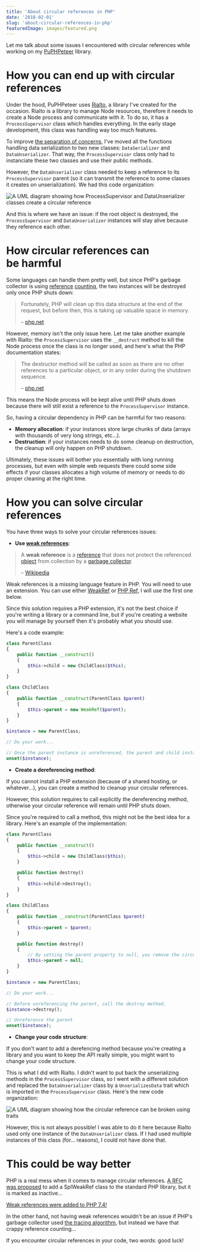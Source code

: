 ```yaml
---
title: 'About circular references in PHP'
date: '2018-02-01'
slug: 'about-circular-references-in-php'
featuredImage: images/featured.png
---
```


Let me talk about some issues I encountered with circular references while working on my [PuPHPeteer](https://github.com/nesk/puphpeteer) library.

# How you can end up with circular references

Under the hood, PuPHPeteer uses [Rialto](https://github.com/nesk/rialto), a library I've created for the occasion. Rialto is a library to manage Node resources, therefore it needs to create a Node process and communicate with it. To do so, it has a `ProcessSupervisor` class which handles everything. In the early stage development, this class was handling way too much features.

To improve [the separation of concerns](https://en.wikipedia.org/wiki/Separation_of_concerns), I've moved all the functions handling data serialization to two new classes: `DataSerializer` and `DataUnserializer`. That way, the `ProcessSupervisor` class only had to instanciate these two classes and use their public methods.

However, the `DataUnserializer` class needed to keep a reference to its `ProcessSupervisor` parent (so it can transmit the reference to some classes it creates on unserialization). We had this code organization:

![A UML diagram showing how ProcessSupervisor and DataUnserializer classes create a circular reference](images/uml-1.png)

And this is where we have an issue: if the root object is destroyed, the `ProcessSupervisor` and `DataUnserializer` instances will stay alive because they reference each other.

# How circular references can be harmful

Some languages can handle them pretty well, but since PHP's garbage collector is using [reference](https://www.php.net/manual/en/features.gc.refcounting-basics.php) [counting](<https://en.wikipedia.org/wiki/Garbage_collection_(computer_science)#Reference_counting>), the two instances will be destroyed only once PHP shuts down:

> Fortunately, PHP will clean up this data structure at the end of the request, but before then, this is taking up valuable space in memory.
>
> – [php.net](https://www.php.net/manual/en/features.gc.refcounting-basics.php#features.gc.cleanup-problems)

However, memory isn't the only issue here. Let me take another example with Rialto: the `ProcessSupervisor` uses the `__destruct` method to kill the Node process once the class is no longer used, and here's what the PHP documentation states:

> The destructor method will be called as soon as there are no other references to a particular object, or in any order during the shutdown sequence.
>
> – [php.net](https://www.php.net/manual/en/language.oop5.decon.php#language.oop5.decon.destructor)

This means the Node process will be kept alive until PHP shuts down because there will still exist a reference to the `ProcessSupervisor` instance.

So, having a circular dependency in PHP can be harmful for two reasons:

-   **Memory allocation**: if your instances store large chunks of data (arrays with thousands of very long strings, etc…).
-   **Destruction**: if your instances needs to do some cleanup on destruction, the cleanup will only happen on PHP shutdown.

Ultimately, these issues will bother you essentially with long running processes, but even with simple web requests there could some side effects if your classes allocates a high volume of memory or needs to do proper cleaning at the right time.

# How you can solve circular references

You have three ways to solve your circular references issues:

-   **Use [weak references](https://en.wikipedia.org/wiki/Weak_reference)**:

> A **weak reference** is a [reference](<https://en.wikipedia.org/wiki/Reference_(computer_science)>) that does not protect the referenced [object](<https://en.wikipedia.org/wiki/Object_(computer_science)>) from collection by a [garbage collector](<https://en.wikipedia.org/wiki/Garbage_collection_(computer_science)>).
>
> – [Wikipedia](https://en.wikipedia.org/wiki/Weak_reference)

Weak references is a missing language feature in PHP. You will need to use an extension. You can use either [WeakRef](https://github.com/colder/php-weakref) or [PHP Ref](https://github.com/pinepain/php-ref), I will use the first one below.

Since this solution requires a PHP extension, it's not the best choice if you're writing a library or a command line, but if you're creating a website you will manage by yourself then it's probably what you should use.

Here's a code example:

```php
class ParentClass
{
    public function __construct()
    {
        $this->child = new ChildClass($this);
    }
}

class ChildClass
{
    public function __construct(ParentClass $parent)
    {
        $this->parent = new WeakRef($parent);
    }
}

$instance = new ParentClass;

// Do your work...

// Once the parent instance is unreferenced, the parent and child instances will be destroyed.
unset($instance);
```

-   **Create a dereferencing method**:

If you cannot install a PHP extension (because of a shared hosting, or whatever…), you can create a method to cleanup your circular references.

However, this solution requires to call explicitly the dereferencing method, otherwise your circular reference will remain until PHP shuts down.

Since you're required to call a method, this might not be the best idea for a library. Here's an example of the implementation:

```php
class ParentClass
{
    public function __construct()
    {
        $this->child = new ChildClass($this);
    }

    public function destroy()
    {
        $this->child->destroy();
    }
}

class ChildClass
{
    public function __construct(ParentClass $parent)
    {
        $this->parent = $parent;
    }

    public function destroy()
    {
        // By setting the parent property to null, you remove the circular reference.
        $this->parent = null;
    }
}

$instance = new ParentClass;

// Do your work...

// Before unreferencing the parent, call the destroy method.
$instance->destroy();

// Unreference the parent
unset($instance);
```

-   **Change your code structure**:

If you don't want to add a derefencing method because you're creating a library and you want to keep the API really simple, you might want to change your code structure.

This is what I did with Rialto. I didn't want to put back the unserializing methods in the `ProcessSupervisor` class, so I went with a different solution and replaced the `DataUnserializer` class by a `UnserializesData` trait which is imported in the `ProcessSupervisor` class. Here's the new code organization:

![A UML diagram showing how the circular reference can be broken using traits](images/uml-2.png)

However, this is not always possible! I was able to do it here because Rialto used only one instance of the `DataUnserializer` class. If I had used multiple instances of this class (for… reasons), I could not have done that.

# This could be way better

PHP is a real mess when it comes to manage circular references. [A RFC was proposed](https://wiki.php.net/rfc/weakreferences) to add a SplWeakRef class to the standard PHP library, but it is marked as inactive…

<Note>

[Weak references were added to PHP 7.4!](https://www.php.net/releases/7_4_0.php)

</Note>

In the other hand, not having weak references wouldn't be an issue if PHP's garbage collector used [the tracing algorithm](<https://en.wikipedia.org/wiki/Garbage_collection_(computer_science)#Tracing>), but instead we have that crappy reference counting…

If you encounter circular references in your code, two words: good luck!
